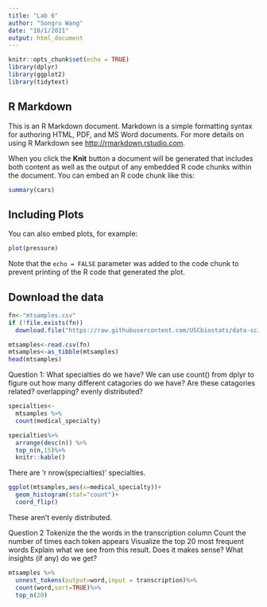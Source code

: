 ```yaml
---
title: "Lab 6"
author: "Songru Wang"
date: "10/1/2021"
output: html_document
---
```


```r
knitr::opts_chunk$set(echo = TRUE)
library(dplyr)
library(ggplot2)
library(tidytext)
```

## R Markdown

This is an R Markdown document. Markdown is a simple formatting syntax for authoring HTML, PDF, and MS Word documents. For more details on using R Markdown see <http://rmarkdown.rstudio.com>.

When you click the **Knit** button a document will be generated that includes both content as well as the output of any embedded R code chunks within the document. You can embed an R code chunk like this:

```r
summary(cars)
```

## Including Plots

You can also embed plots, for example:

```r
plot(pressure)
```

Note that the `echo = FALSE` parameter was added to the code chunk to prevent printing of the R code that generated the plot.

## Download the data
```r
fn<-"mtsamples.csv"
if (!file.exists(fn))
  download.file("https://raw.githubusercontent.com/USCbiostats/data-science-data/master/00_mtsamples/mtsamples.csv.",destfile = fn)

mtsamples<-read.csv(fn)
mtsamples<-as_tibble(mtsamples)
head(mtsamples)
```



Question 1: What specialties do we have?
We can use count() from dplyr to figure out how many different catagories do we have? Are these catagories related? overlapping? evenly distributed?
```r
specialties<-
  mtsamples %>%
  count(medical_specialty)

specialties%>%
  arrange(desc(n)) %>%
  top_n(n,15)%>%
  knitr::kable()


```

There are 'r nrow(specialties)' specialties.

```r
ggplot(mtsamples,aes(x=medical_specialty))+
  geom_histogram(stat="count")+
  coord_flip()


```

These aren't evenly distributed.


Question 2
Tokenize the the words in the transcription column
Count the number of times each token appears
Visualize the top 20 most frequent words
Explain what we see from this result. Does it makes sense? What insights (if any) do we get?
```r
mtsamples %>%
  unnest_tokens(output=word,input = transcription)%>%
  count(word,sort=TRUE)%>%
  top_n(20)
```

